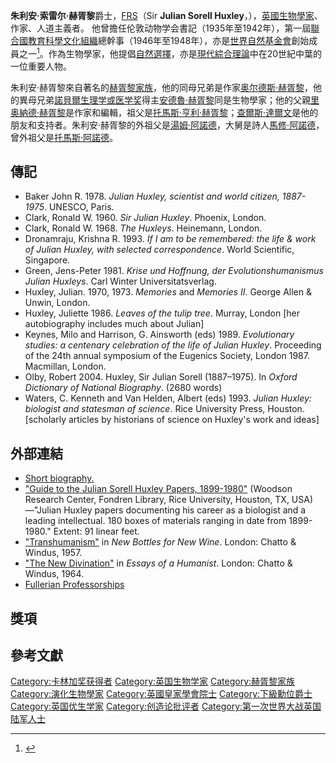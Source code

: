 {{expansion|time=2012-6-23}}
{{Infobox scientist
|name              = 朱利安·赫胥黎爵士
|image             = Julian Huxley 1964.jpg
|image_size       = 220px
|caption           = 朱利安·赫胥黎于约1964年
|birth_name= 朱利安·索雷尔·赫胥黎
|birth_date        = {{birth date|df=yes|1887|06|22}}
|birth_place       = {{flag|英國}}[[英格兰|英格兰]][[伦敦|伦敦]]
|death_date = {{Death date and age|df=yes|1975|02|14|1887|06|22}}
|death_place       = {{flag|英國}}英格兰伦敦
|residence         = {{flag|英國}}
|citizenship       =
|nationality       = {{flag|英國}}
|ethnicity         =
|field             = 演化生物学
|work_institutions = [[莱斯大学|莱斯学院]]<br />牛津大学<br />伦敦国王学院<br />伦敦动物学会<br />[[UNESCO|UNESCO]]
|alma_mater        = [[牛津大学贝利奥尔学院|牛津大学贝利奥尔学院]]
|doctoral_advisor  =
|doctoral_students =
|known_for         = [[现代进化综论|现代进化综论]]，[[人文主义|人文主义]]，[[UNESCO|UNESCO]]，[[保育运动|保育运动]]，[[优生学|优生学]]
|author_abbrev_bot =
|author_abbrev_zoo =
|influences        = [[托马斯·亨利·赫胥黎|托马斯·亨利·赫胥黎]]<br />W. G. (Piggy) Hill
|influenced        = {{link-en|E. B. Ford}}<br />{{link-en|Gavin de Beer}}<br />[[奥尔德斯·赫胥黎|奥尔德斯·赫胥黎]]
|prizes            = {{no wrap|{{link-en|Kalinga Prize}} {{small|(1953)}}<br/>[[达尔文奖章|达尔文奖章]]<br/>[[达尔文-华莱士奖章|达尔文-华莱士奖章]] {{small|(银质，1958年)}}<br/>[[拉斯克奖|拉斯克奖]]}}
|religion          =
|footnotes         =
|signature         =
}}
'''朱利安·索雷尔·赫胥黎'''爵士，[[皇家學會院士|FRS]]（Sir '''Julian Sorell Huxley'''，{{bd|1887年|6月22日|1975年|2月14日|H}}），[[英國|英國]][[生物學家|生物學家]]、作家、人道主義者。 他曾擔任伦敦动物学会書記（1935年至1942年），第一屆[[聯合國教育科學文化組織|聯合國教育科學文化組織]]總幹事（1946年至1948年），亦是[[世界自然基金會|世界自然基金會]]創始成員之一<ref>{{Cite web |url=http://www.panda.org/faq/response.cfm?hdnQuestionId=26920021711545 |title=WWF FAQ: Who were the founders of WWF? |access-date=2008-05-11 |archive-date=2008-06-09 |archive-url=https://web.archive.org/web/20080609005344/http://www.panda.org/faq/response.cfm?hdnQuestionId=26920021711545 |dead-url=no }}</ref>。作為生物學家，他提倡[[自然選擇|自然選擇]]，亦是[[現代綜合理論|現代綜合理論]]中在20世紀中葉的一位重要人物。

朱利安·赫胥黎來自著名的[[赫胥黎家族|赫胥黎家族]]，他的同母兄弟是作家[[奥尔德斯·赫胥黎|奥尔德斯·赫胥黎]]，他的異母兄弟[[諾貝爾生理学或医学奖|諾貝爾生理学或医学奖]]得主[[安德魯·赫胥黎|安德魯·赫胥黎]]同是生物學家；他的父親[[里奥納德·赫胥黎|里奥納德·赫胥黎]]是作家和編輯，祖父是[[托馬斯·亨利·赫胥黎|托馬斯·亨利·赫胥黎]]；[[查爾斯·達爾文|查爾斯·達爾文]]是他的朋友和支持者。朱利安·赫胥黎的外祖父是[[湯姆·阿諾德|湯姆·阿諾德]]，大舅是詩人[[馬修·阿諾德|馬修·阿諾德]]，曾外祖父是[[托馬斯·阿諾德|托馬斯·阿諾德]]。

== 傳記 ==
* Baker John R. 1978. ''Julian Huxley, scientist and world citizen, 1887-1975''. UNESCO, Paris.
* Clark, Ronald W. 1960. ''Sir Julian Huxley''. Phoenix, London.
* Clark, Ronald W. 1968. ''The Huxleys''. Heinemann, London.
* Dronamraju, Krishna R. 1993. ''If I am to be remembered: the life & work of Julian Huxley, with selected correspondence''. World Scientific, Singapore.
* Green, Jens-Peter 1981. ''Krise und Hoffnung, der Evolutionshumanismus Julian Huxleys''. Carl Winter Universitatsverlag.
* Huxley, Julian. 1970, 1973. ''Memories'' and ''Memories II''. George Allen & Unwin, London.
* Huxley, Juliette 1986. ''Leaves of the tulip tree''. Murray, London [her autobiography includes much about Julian]
* Keynes, Milo and Harrison, G. Ainsworth (eds) 1989. ''Evolutionary studies: a centenary celebration of the life of Julian Huxley''. Proceeding of the 24th annual symposium of the Eugenics Society, London 1987. Macmillan, London.
* Olby, Robert 2004. Huxley, Sir Julian Sorell (1887–1975). In ''Oxford Dictionary of National Biography''. (2680 words)
* Waters, C. Kenneth and Van Helden, Albert (eds) 1993. ''Julian Huxley: biologist and statesman of science''. Rice University Press, Houston. [scholarly articles by historians of science on Huxley's work and ideas]

== 外部連結 ==
{{wikiquote}}
* [https://web.archive.org/web/20041204065928/http://noosphere.cc/huxleymenu.html Short biography.]
* [https://web.archive.org/web/20080806205313/http://library.rice.edu/collections/WRC/finding-aids/manuscripts/0050/ "Guide to the Julian Sorell Huxley Papers, 1899-1980"] (Woodson Research Center, Fondren Library, Rice University, Houston, TX, USA)—"Julian Huxley papers documenting his career as a biologist and a leading intellectual. 180 boxes of materials ranging in date from 1899-1980." Extent: 91 linear feet.
* [https://web.archive.org/web/20110522082157/http://www.transhumanism.org/index.php/WTA/more/huxley "Transhumanism"] in ''New Bottles for New Wine''. London: Chatto & Windus, 1957.
* [http://www.update.uu.se/~fbendz/library/jh_divin.htm "The New Divination"] {{Wayback|url=http://www.update.uu.se/~fbendz/library/jh_divin.htm |date=20210211062540 }} in ''Essays of a Humanist''. London: Chatto & Windus, 1964.
* [http://www.johnmadjackfuller.homestead.com/fullerianprofessors.html Fullerian Professorships] {{Wayback|url=http://www.johnmadjackfuller.homestead.com/fullerianprofessors.html |date=20120210223629 }}

== 獎項 ==

== 參考文獻 ==

{{reflist}}

{{s-start}}
{{s-off}}
{{s-bef|before=n.a.}}
{{s-ttl|title=[[聯合國教育科學文化組織|聯合國教育科學文化組織總幹事]]|years=1946–1948}}
{{s-aft|rows=1|after=[[Jaime_Torres_Bodet|Jaime Torres Bodet]]}}
{{s-aca}}
{{succession box | before=[[约瑟夫·巴克罗夫特|约瑟夫·巴克罗夫特]]|title=[[富勒生理学教授|Fullerian生理學教授]] | years=1927–1930| after=[[约翰·伯顿·桑德森·霍尔丹|J.B.S.霍尔丹]]}}
{{s-other}}
{{succession box|title=[[倫敦動物學協會|倫敦動物學協會]]秘書|years=1935–1942|before=[[Peter_Chalmers_Mitchell|Peter Chalmers Mitchell]]|after=[[Sheffield_Airey_Neave|Sheffield Airey Neave]]}}
{{s-awards}}
{{s-bef|before=[[路易·德布羅意|路易·德布羅意]]}}
{{s-ttl|title=[[卡林加獎|卡林加獎]]|years=1953}}
{{s-aft|rows=1|after=[[Waldemar_Kaempffert|Waldemar Kaempffert]]}}
{{s-bef|before=[[Edmund_Brisco_Ford|Edmund Brisco Ford]]}}
{{s-ttl|title=[[達爾文獎|達爾文獎]]|years=1956}}
{{s-aft|rows=1|after=[[Gavin_de_Beer|Gavin de Beer]]}}
{{s-bef|before= ''N/A''}}
{{s-ttl|title=[[達爾文-華萊士獎章|達爾文-華萊士獎章]]|years=1958}}
{{s-aft|rows=1|after= ''N/A''}}
{{s-bef|before=[[Harrison_S._Brown|Harrison S. Brown]]}}
{{s-ttl|title=[[拉斯克獎|拉斯克獎]]|years=1959}}
{{s-aft|rows=1|after=[[Gregory_Pincus|Gregory Pincus]]}}
{{s-end}}

{{wikiquote}}
{{Authority control}}
{{DEFAULTSORT:Huxley, Julian}}
[[Category:卡林加奖获得者|Category:卡林加奖获得者]]
[[Category:英国生物学家|Category:英国生物学家]]
[[Category:赫胥黎家族|Category:赫胥黎家族]]
[[Category:演化生物學家|Category:演化生物學家]]
[[Category:英國皇家學會院士|Category:英國皇家學會院士]]
[[Category:下級勳位爵士|Category:下級勳位爵士]]
[[Category:英国优生学家|Category:英国优生学家]]
[[Category:创造论批评者|Category:创造论批评者]]
[[Category:第一次世界大战英国陆军人士|Category:第一次世界大战英国陆军人士]]